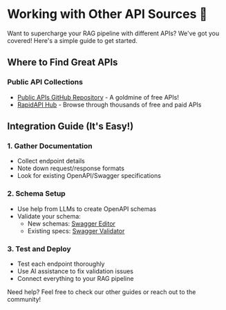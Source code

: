 # Working with Other API Sources 🔌

Want to supercharge your RAG pipeline with different APIs? We've got you covered! Here's a simple guide to get started.

## Where to Find Great APIs 

### Public API Collections
* [Public APIs GitHub Repository](https://github.com/public-apis/public-apis) - A goldmine of free APIs!
* [RapidAPI Hub](https://rapidapi.com/hub) - Browse through thousands of free and paid APIs

## Integration Guide (It's Easy!) 

### 1. Gather Documentation 
* Collect endpoint details
* Note down request/response formats
* Look for existing OpenAPI/Swagger specifications

### 2. Schema Setup 
* Use help from LLMs to create OpenAPI schemas
* Validate your schema:
  * New schemas: [Swagger Editor](https://editor.swagger.io/)
  * Existing specs: [Swagger Validator](https://validator.swagger.io/)

### 3. Test and Deploy 
* Test each endpoint thoroughly
* Use AI assistance to fix validation issues
* Connect everything to your RAG pipeline


Need help? Feel free to check our other guides or reach out to the community!

